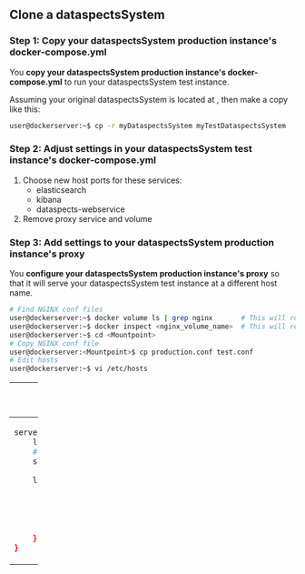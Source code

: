 {{Setup
|HasEntityTitle=dataspectsSystem Dockerized Setup
}}
== Clone a dataspectsSystem ==

=== Step 1: Copy your dataspectsSystem production instance's docker-compose.yml===
You '''copy your dataspectsSystem production instance's docker-compose.yml''' to run your dataspectsSystem test instance.

Assuming your original dataspectsSystem is located at {{code|user@workstation:~/myDataspectsSystem}}, then make a copy like this:

<syntaxhighlight lang="bash">
user@dockerserver:~$ cp -r myDataspectsSystem myTestDataspectsSystem
</syntaxhighlight>

=== Step 2: Adjust settings in your dataspectsSystem test instance's docker-compose.yml===

# Choose new host ports for these services:
#* elasticsearch
#* kibana
#* dataspects-webservice
# Remove proxy service and volume

=== Step 3: Add settings to your dataspectsSystem production instance's proxy===

You '''configure your dataspectsSystem production instance's proxy''' so that it will serve your dataspectsSystem test instance at a different host name.

<syntaxhighlight lang="bash">
# Find NGINX conf files
user@dockerserver:~$ docker volume ls | grep nginx       # This will reveal the Docker volume name running the proxy
user@dockerserver:~$ docker inspect <nginx_volume_name>  # This will reveal the mountpoint of the Docker volume running the proxy
user@dockerserver:~$ cd <Mountpoint>
# Copy NGINX conf file
user@dockerserver:<Mountpoint>$ cp production.conf test.conf
# Edit hosts
user@dockerserver:~$ vi /etc/hosts
</syntaxhighlight>

{| class="wikitable" width="100%"
! width="50%" |<nginx_volume_name>/production.conf
!<nginx_volume_name>/test.conf
|-
|
<syntaxhighlight lang="bash">
server {
    listen 80;
    # Point this to 127.0.0.1 in /etc/hosts
    server_name localdataspectssystem;

    location / {
        proxy_pass http://mediawikiservice;
        proxy_set_header Host $host;
        proxy_set_header X-Real-IP $remote_addr;
        proxy_set_header X-Forwarded-For $proxy_add_x_forwarded_for;
        proxy_set_header X-Forwarded-Proto $scheme;
    }
}
</syntaxhighlight>
|
<syntaxhighlight lang="bash">
server {
    listen 80;
    # Point this to 127.0.0.1 in /etc/hosts
    server_name localdataspectssystemclone;

    location / {
        proxy_pass http://mediawikiservice;
        proxy_set_header Host $host;
        proxy_set_header X-Real-IP $remote_addr;
        proxy_set_header X-Forwarded-For $proxy_add_x_forwarded_for;
        proxy_set_header X-Forwarded-Proto $scheme;
    }
}
</syntaxhighlight>
|}

{{Annotation
|AnnotationPredicate=IsAnInstanceOf
|AnnotationObjects=C0169948125
}}
